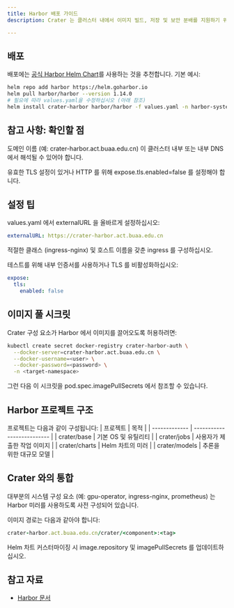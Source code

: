 ```yaml
---
title: Harbor 배포 가이드
description: Crater 는 클러스터 내에서 이미지 빌드, 저장 및 보안 분배를 지원하기 위해 내부 Harbor 레지스트리를 사용합니다. 

---
```


## 배포

배포에는 [공식 Harbor Helm Chart](https://github.com/goharbor/harbor-helm)를 사용하는 것을 추천합니다. 기본 예시:

```bash
helm repo add harbor https://helm.goharbor.io
helm pull harbor/harbor --version 1.14.0
# 필요에 따라 values.yaml을 수정하십시오 (아래 참조)
helm install crater-harbor harbor/harbor -f values.yaml -n harbor-system --create-namespace
```

## 참고 사항: 확인할 점

도메인 이름 (예: crater-harbor.act.buaa.edu.cn) 이 클러스터 내부 또는 내부 DNS 에서 해석될 수 있어야 합니다.

유효한 TLS 설정이 있거나 HTTP 를 위해 expose.tls.enabled=false 를 설정해야 합니다.

## 설정 팁
values.yaml 에서 externalURL 을 올바르게 설정하십시오:
```yaml
externalURL: https://crater-harbor.act.buaa.edu.cn
```
적절한 클래스 (ingress-nginx) 및 호스트 이름을 갖춘 ingress 를 구성하십시오.

테스트를 위해 내부 인증서를 사용하거나 TLS 를 비활성화하십시오:
```yaml
expose:
  tls:
    enabled: false
```

## 이미지 풀 시크릿
Crater 구성 요소가 Harbor 에서 이미지를 끌어오도록 허용하려면:
```bash
kubectl create secret docker-registry crater-harbor-auth \
  --docker-server=crater-harbor.act.buaa.edu.cn \
  --docker-username=<user> \
  --docker-password=<password> \
  -n <target-namespace>
```
그런 다음 이 시크릿을 pod.spec.imagePullSecrets 에서 참조할 수 있습니다.

## Harbor 프로젝트 구조
프로젝트는 다음과 같이 구성됩니다:
| 프로젝트       | 목적                    |
| ------------- | -------------------------- |
| crater/base   | 기본 OS 및 유틸리티      |
| crater/jobs   | 사용자가 제출한 작업 이미지 |
| crater/charts | Helm 차트의 미러         |
| crater/models | 추론을 위한 대규모 모델  |

## Crater 와의 통합
대부분의 시스템 구성 요소 (예: gpu-operator, ingress-nginx, prometheus) 는 Harbor 미러를 사용하도록 사전 구성되어 있습니다.

이미지 경로는 다음과 같아야 합니다:
```ruby
crater-harbor.act.buaa.edu.cn/crater/<component>:<tag>
```
Helm 차트 커스터마이징 시 image.repository 및 imagePullSecrets 를 업데이트하십시오.

## 참고 자료
* [Harbor 문서](https://goharbor.io/docs/)
